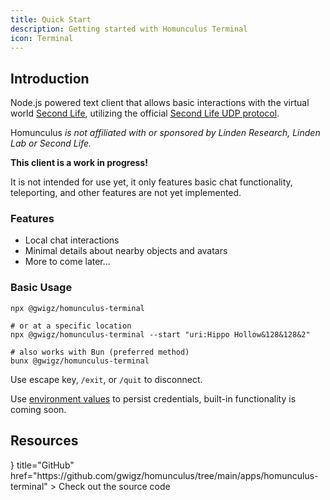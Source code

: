 ```yaml
---
title: Quick Start
description: Getting started with Homunculus Terminal
icon: Terminal
---
```



## Introduction

Node.js powered text client that allows basic interactions with the virtual world
[Second Life](https://www.secondlife.com), utilizing the official
[Second Life UDP protocol](http://wiki.secondlife.com/wiki/Protocol).

Homunculus _is not affiliated with or sponsored by Linden Research, Linden Lab or
Second Life._

<Callout type="warn">

**This client is a work in progress!**

It is not intended for use yet, it only features basic chat functionality, teleporting, and other features are not yet implemented.

</Callout>

### Features

- Local chat interactions
- Minimal details about nearby objects and avatars
- More to come later...

### Basic Usage

```shell
npx @gwigz/homunculus-terminal

# or at a specific location
npx @gwigz/homunculus-terminal --start "uri:Hippo Hollow&128&128&2"

# also works with Bun (preferred method)
bunx @gwigz/homunculus-terminal
```

Use escape key, `/exit`, or `/quit` to disconnect.

Use [environment values](https://github.com/gwigz/homunculus/blob/main/.env.example) to persist credentials, built-in functionality is coming soon.

## Resources

<Cards>
  <Card
    icon={<GithubIcon />}
    title="GitHub"
    href="https://github.com/gwigz/homunculus/tree/main/apps/homunculus-terminal"
  >
    Check out the source code
  </Card>
</Cards>
